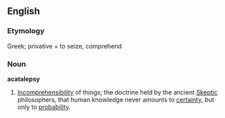 ==English==

===Etymology===
Greek; privative + to seize, comprehend
===Noun===
'''acatalepsy'''

#[[Incomprehensibility]] of things; the doctrine held by the ancient [[Skeptic]] philosophers, that human knowledge never amounts to [[certainty]], but only to [[probability]].